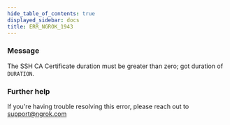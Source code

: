 ```yaml
---
hide_table_of_contents: true
displayed_sidebar: docs
title: ERR_NGROK_1943
---
```


### Message

The SSH CA Certificate duration must be greater than zero; got duration of `DURATION`.

### Further help

If you're having trouble resolving this error, please reach out to [support@ngrok.com](mailto:support@ngrok.com?subject=Help%20with%20ERR_NGROK_1943)
